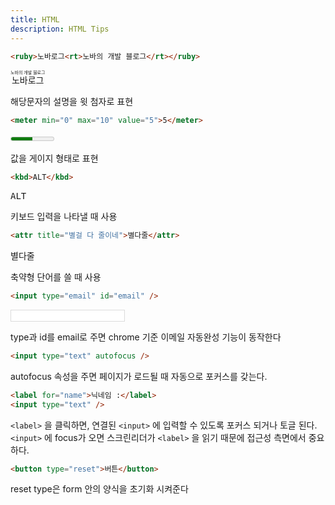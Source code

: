 ```yaml
---
title: HTML
description: HTML Tips
---
```

```html
<ruby>노바로그<rt>노바의 개발 블로그</rt></ruby>
```
<ruby>노바로그<rt>노바의 개발 블로그</rt></ruby>

해당문자의 설명을 윗 첨자로 표현
```html
<meter min="0" max="10" value="5">5</meter>
```
<meter min="0" max="10" value="5">5</meter>

값을 게이지 형태로 표현

```html
<kbd>ALT</kbd>
```
<kbd>ALT</kbd>

키보드 입력을 나타낼 때 사용
```html
<attr title="별걸 다 줄이네">별다줄</attr>
```
<attr title="별걸 다 줄이네">별다줄</attr>

축약형 단어를 쓸 때 사용
```html
<input type="email" id="email" />
```
<input type="email" id="email" style="border: 1px solid #dbdbdb;" />

type과 id를 email로 주면 chrome 기준 이메일 자동완성 기능이 동작한다

```html
<input type="text" autofocus />
```
autofocus 속성을 주면 페이지가 로드될 때 자동으로 포커스를 갖는다.

```html
<label for="name">닉네임 :</label>
<input type="text" />
```
`<label>` 을 클릭하면, 연결된 `<input>` 에 입력할 수 있도록 포커스 되거나 토글 된다.   
`<input>` 에 focus가 오면 스크린리더가 `<label>` 을 읽기 때문에 접근성 측면에서 중요하다.

```html
<button type="reset">버튼</button>
```
reset type은 form 안의 양식을 초기화 시켜준다
